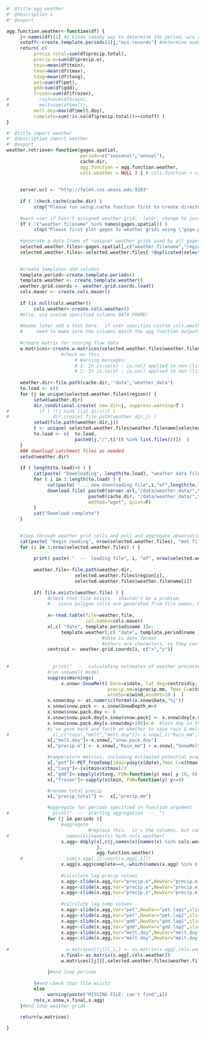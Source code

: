 ```r
#' @title agg weather 
#' @description x 
#' @export

agg.function.weather<-function(df) {
     j<-names(df)[1] #a kinda sneaky way to determine the period, w/o requiring it to be passed as parameter, so only one paramter is needed
     cutoff<-create.template.periods()[j,"min.records"] #determine number of records for this periods to be considered "complete"
     return( c(
          precip.total=sum(df$precip.total),
          precip.e=sum(df$precip.e),
          tmin=mean(df$tmin),
          tmax=mean(df$tmax),
          tavg=mean(df$tavg),
          pet=sum(df$pet),
          gdd=sum(df$gdd),
          frozen=sum(df$frozen),
#           rain=sum(df$rain),
#           melt=sum(df$melt),
          melt.doy=max(df$melt.doy),
          complete=sum(!is.na(df$precip.total))>=cutoff) )
}

```


```r
#' @title import weather 
#' @description import weather
#' @export
weather.retrieve<-function(gages.spatial, 
                           periods=c("seasonal","annual"),
                           cache.dir,
                           agg.function = agg.function.weather,
                           cols.weather = NULL ) { #.cols.function = create.cols.weather,
     
     
     server.url <- "http://felek.cns.umass.edu:9283"
     
     if ( !check.cache(cache.dir) )
          stop("Please run setup.cache function first to create directories for local, cached files")
     
     #warn user if hasn't assigned weather grid.  later, change to just call function to assign weather grid if it hasn't been done already
     if ( !("weather.filename" %in% names(gages.spatial)) )
          stop("Please first plot gages to weather grids using \"gage.place.weather.grid\" ")
     
     #generate a data.frame of *unique* weather grids used by all gages
     selected.weather.files<-gages.spatial[,c("weather.filename","region")]
     selected.weather.files<-selected.weather.files[ !duplicated(selected.weather.files$weather.filename), ]

     
     #create templates and columns 
     template.period<-create.template.periods()
     template.weather <- create.template.weather()
     weather.grid.coords <- weather.grid.coords.load()
     cols.mauer <- create.cols.mauer()
     
     if (is.null(cols.weather))
          cols.weather<-create.cols.weather()
     #else, use custom specified columns DATA FRAME!
     
     #maybe later add a test here.  if user specifies custom cols.weather and agg.function, 
     #     need to make sure the columns match the agg function outputs
     
     #create matrix for storing flow data
     w.matrices<-create.w.matrices(selected.weather.files$weather.filename, periods=periods)
                    #check on this
                         # Warning messages:
                         # 1: In is.na(x) : is.na() applied to non-(list or vector) of type 'NULL'
                         # 2: In is.na(x) : is.na() applied to non-(list or vector) of type 'NULL'
     
     weather.dir<-file.path(cache.dir, "data","weather_data")
     to.load <- c()
     for (j in unique(selected.weather.files$region)) {
          setwd(weather.dir)
          dir.conditional.create( new.dir=j, suppress.warning=T )
#           if ( !(j %in% list.dirs()) )
#                dir.create( file.path(weather.dir,j) )
          setwd(file.path(weather.dir,j))
          t <- unique( selected.weather.files$weather.filename[selected.weather.files$region==j] )
          to.load <- c(  to.load, 
                         paste0(j,"/",t[!(t %in% list.files())])  )
     }
     ### download catchment files as needed
     setwd(weather.dir)
     
     if ( length(to.load)>0 ) {
          cat(paste( "Downloading", length(to.load), "weather data files. (This will be cached locally for future use.)"  ))
          for ( i in 1:length(to.load) ) {
               cat(paste( "... now downloading file",i,"of",length(to.load)  ))
               download.file( paste0(server.url,"/data/weather_data/",to.load[i]),
                              paste0(cache.dir, "/data/weather_data/",to.load[i]), 
                              method="wget", quiet=F)
          }
          cat("Download complete")
     }

     
     #loop through weather grid cells and pull and aggregate observation records
     cat(paste( "Begin reading", nrow(selected.weather.files), "met files...\r" ))
     for (i in 1:nrow(selected.weather.files) ) {
     
          print( paste( "  --  loading file", i, "of", nrow(selected.weather.files), "  --  " ))
                    
          weather.file<-file.path(weather.dir, 
                         selected.weather.files$region[i],
                         selected.weather.files$weather.filename[i])        
                    
          if( file.exists(weather.file) ) { 
               #check that file exists.  shouldn't be a problem, 
               #   since polygon cells are generated from file names, but just want to make sure
               
               x<-read.table(file=weather.file,
                             col.names=cols.mauer)
               x[,c( "date", template.period$name )]<- 
                    template.weather[,c( "date", template.period$name )]
                                   #date is date format  
                                   #others are characters, so they can be used as col names
               centroid <- weather.grid.coords[i, c("x","y")]
               
               
#                print("  --  calculating estimates of weather processes --  ")
               #run snowmelt model
               suppressWarnings(
                    x.snow<-SnowMelt( Date=x$date, lat_deg=centroid$y,
                                     precip_mm=x$precip.mm, Tmax_C=x$tmax, Tmin_C=x$tmin,
                                     windSp=x$wind,windHt=10 )  )
               x.snow$doy <- as.numeric(format(x.snow$Date,"%j"))
               x.snow$snow.pack <- x.snow$SnowDepth_m>0
               x.snow$snow.pack.doy <- 0
               x.snow$snow.pack.doy[x.snow$snow.pack] <- x.snow$doy[x.snow$snow.pack]
               x.snow$snow.pack.doy[x.snow$doy>200]<-0  #last day in the *spring* for which there is some snow pack
               #i've gone back and forth on whether to save rain & melt, or just effective precip
#                x[,c("rain","melt","melt.doy")]<-x.snow[,c("Rain_mm","SnowMelt_mm", "snow.pack.doy")]
               x[,"melt.doy"]<-x.snow[,"snow.pack.doy"]
               x[,"precip.e"] <- x.snow[,"Rain_mm"] + x.snow[,"SnowMelt_mm"]

               #temperature metrics, including estimated potential evapotranspiration and gdd
               x[,"pet"]<-PET_fromTemp(Jday=yday(x$date),Tmax_C=x$tmax ,Tmin_C=x$tmin, lat_radians=centroid$y*pi/180)
               x[,"tavg"]<-(x$tmin+x$tmax)/2
               x[,"gdd"]<-sapply(x$tavg, FUN=function(y) max( y-10, 0) )
               x[,"frozen"]<-sapply(x$tmin, FUN=function(y) y<=0)

               #rename total precip
               x[,"precip.total"] <-  x[,"precip.mm"]

               #aggregate for periods specified in function argument
#                print("  --  starting aggregation  --  ")
               for (j in periods ){ 
                    #aggregate
                              #replace this.  it's the columns, but can't use cols template, because doesn't include lags...
#                     names(x)[names(x) %in% cols.weather]
                    x.agg<-ddply(x[,c(j,names(x)[names(x) %in% cols.weather])],
                                 j, 
                                 agg.function.weather)
     #                sum(x.agg[,1]!=sort(x.agg[,1]))
                    x.agg[x.agg$complete==0,-which(names(x.agg) %in% c(j,"complete"))]<-NA 
     
                    #calculate lag precip values
                    x.agg<-slide(x.agg,Var="precip.e",NewVar="precip.e.lag1",slideBy=-1,reminder=F)
                    x.agg<-slide(x.agg,Var="precip.e",NewVar="precip.e.lag2",slideBy=-2,reminder=F)
                    x.agg<-slide(x.agg,Var="precip.e",NewVar="precip.e.lag3",slideBy=-3,reminder=F) #not really used, but might as well calculate it just in case
                    
                    #calculate lag temp values
                    x.agg<-slide(x.agg,Var="pet",NewVar="pet.lag1",slideBy=-1,reminder=F)
                    x.agg<-slide(x.agg,Var="pet",NewVar="pet.lag2",slideBy=-2,reminder=F)
                    x.agg<-slide(x.agg,Var="gdd",NewVar="gdd.lag1",slideBy=-1,reminder=F)
                    x.agg<-slide(x.agg,Var="gdd",NewVar="gdd.lag2",slideBy=-2,reminder=F)
                    x.agg<-slide(x.agg,Var="melt.doy",NewVar="melt.doy.lag1",slideBy=-1,reminder=F)
                    x.agg<-slide(x.agg,Var="melt.doy",NewVar="melt.doy.lag2",slideBy=-2,reminder=F)
     
#                     w.matrices[[j]][,i,] <- as.matrix(x.agg[,cols.weather])
                    x.final<-as.matrix(x.agg[,cols.weather])
                    w.matrices[[j]][,selected.weather.files$weather.filename[i],]<-x.final

               }#end loop periods
               
          }#end check that file exists
          else
               warning(paste("MISSING FILE: can't find",i))
          rm(x,x.snow,x.final,x.agg)
     }#end loop weather grids

     return(w.matrices)

}


```

